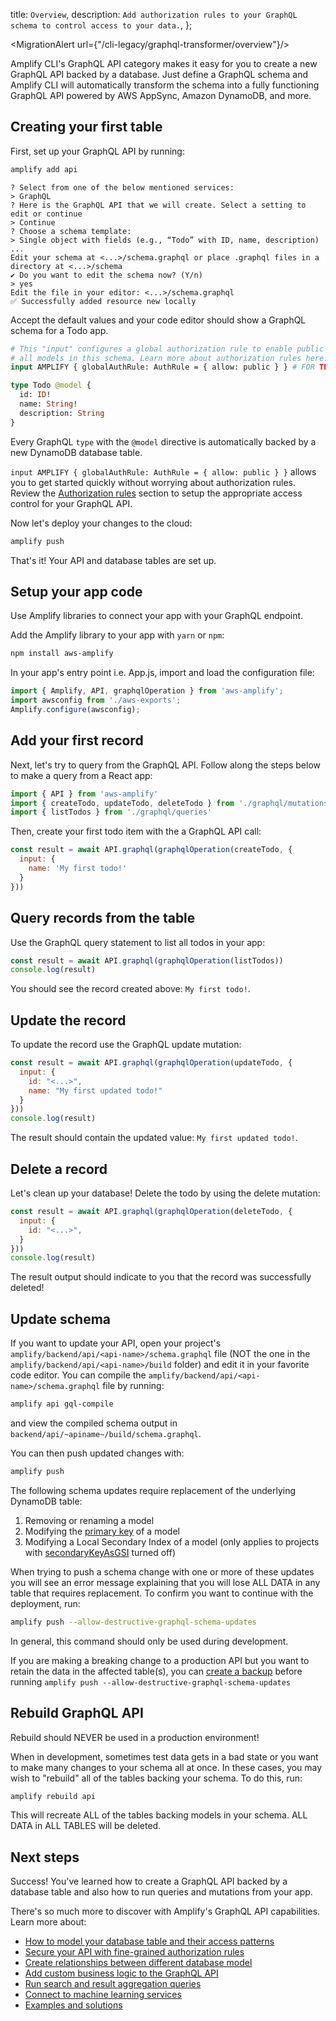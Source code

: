   title: `Overview`,
  description: `Add authorization rules to your GraphQL schema to control access to your data.`,
};

<MigrationAlert url={"/cli-legacy/graphql-transformer/overview"}/>

Amplify CLI's GraphQL API category makes it easy for you to create a new GraphQL API backed by a database. Just define a GraphQL schema and Amplify CLI will automatically transform the schema into a fully functioning GraphQL API powered by AWS AppSync, Amazon DynamoDB, and more. 

## Creating your first table

First, set up your GraphQL API by running:
```bash
amplify add api
```
```console
? Select from one of the below mentioned services:
> GraphQL
? Here is the GraphQL API that we will create. Select a setting to edit or continue
> Continue
? Choose a schema template:
> Single object with fields (e.g., “Todo” with ID, name, description)
...
Edit your schema at <...>/schema.graphql or place .graphql files in a directory at <...>/schema
✔ Do you want to edit the schema now? (Y/n)
> yes
Edit the file in your editor: <...>/schema.graphql
✅ Successfully added resource new locally
```

Accept the default values and your code editor should show a GraphQL schema for a Todo app.

```graphql
# This "input" configures a global authorization rule to enable public access to
# all models in this schema. Learn more about authorization rules here: https://docs.amplify.aws/cli/graphql/auth
input AMPLIFY { globalAuthRule: AuthRule = { allow: public } } # FOR TESTING ONLY!

type Todo @model {
  id: ID!
  name: String!
  description: String
}
```

Every GraphQL `type` with the `@model` directive is automatically backed by a new DynamoDB database table.

<Callout warning>

`input AMPLIFY { globalAuthRule: AuthRule = { allow: public } }` allows you to get started quickly without worrying about authorization rules. Review the [Authorization rules](/cli/graphql/authorization-rules) section to setup the appropriate access control for your GraphQL API.
</Callout>

Now let's deploy your changes to the cloud:

```bash
amplify push
```

That's it! Your API and database tables are set up. 

## Setup your app code

Use Amplify libraries to connect your app with your GraphQL endpoint. 

Add the Amplify library to your app with `yarn` or `npm`:

```bash
npm install aws-amplify
```
In your app's entry point i.e. App.js, import and load the configuration file:

```js
import { Amplify, API, graphqlOperation } from 'aws-amplify';
import awsconfig from './aws-exports';
Amplify.configure(awsconfig);
```

## Add your first record

Next, let's try to query from the GraphQL API. Follow along the steps below to make a query from a React app:

```js
import { API } from 'aws-amplify'
import { createTodo, updateTodo, deleteTodo } from './graphql/mutations'
import { listTodos } from './graphql/queries'
```

Then, create your first todo item with the a GraphQL API call:

```js
const result = await API.graphql(graphqlOperation(createTodo, {
  input: {
    name: 'My first todo!'
  }
}))
```

## Query records from the table

Use the GraphQL query statement to list all todos in your app:

```js
const result = await API.graphql(graphqlOperation(listTodos))
console.log(result)
```

You should see the record created above: `My first todo!`.

## Update the record

To update the record use the GraphQL update mutation:

```js
const result = await API.graphql(graphqlOperation(updateTodo, {
  input: {
    id: "<...>",
    name: "My first updated todo!"
  }
}))
console.log(result)
```

The result should contain the updated value: `My first updated todo!`.

## Delete a record

Let's clean up your database! Delete the todo by using the delete mutation:

```js
const result = await API.graphql(graphqlOperation(deleteTodo, {
  input: {
    id: "<...>",
  }
}))
console.log(result)
```
The result output should indicate to you that the record was successfully deleted!

## Update schema

If you want to update your API, open your project's `amplify/backend/api/<api-name>/schema.graphql` file (NOT the one in the `amplify/backend/api/<api-name>/build` folder) and edit it in your favorite code editor. You can compile the `amplify/backend/api/<api-name>/schema.graphql` file by running:

```bash
amplify api gql-compile
```

and view the compiled schema output in `backend/api/~apiname~/build/schema.graphql`.

You can then push updated changes with:

```bash
amplify push
```

The following schema updates require replacement of the underlying DynamoDB table:
1. Removing or renaming a model
2. Modifying the [primary key](/cli/graphql/data-modeling/#configure-a-primary-key) of a model
3. Modifying a Local Secondary Index of a model (only applies to projects with [secondaryKeyAsGSI](/cli/reference/feature-flags/#secondaryKeyAsGSI) turned off)

When trying to push a schema change with one or more of these updates you will see an error message explaining that you will lose ALL DATA in any table that requires replacement. To confirm you want to continue with the deployment, run:
```bash
amplify push --allow-destructive-graphql-schema-updates
```
<Callout>
In general, this command should only be used during development.

If you are making a breaking change to a production API but you want to retain the data in the affected table(s), you can [create a backup](https://docs.aws.amazon.com/amazondynamodb/latest/developerguide/CreateBackupAWS.html) before running `amplify push --allow-destructive-graphql-schema-updates`
</Callout>

## Rebuild GraphQL API

<Callout>
Rebuild should NEVER be used in a production environment!
</Callout>

When in development, sometimes test data gets in a bad state or you want to make many changes to your schema all at once. In these cases, you may wish to "rebuild" all of the tables backing your schema. To do this, run:
```bash
amplify rebuild api
```
This will recreate ALL of the tables backing models in your schema. ALL DATA in ALL TABLES will be deleted.



## Next steps

Success! You've learned how to create a GraphQL API backed by a database table and also how to run queries and mutations from your app. 

There's so much more to discover with Amplify's GraphQL API capabilities. Learn more about: 
- [How to model your database table and their access patterns](/cli/graphql/data-modeling)
- [Secure your API with fine-grained authorization rules](/cli/graphql/authorization-rules)
- [Create relationships between different database model](/cli/graphql/data-modeling/#setup-relationships-between-models)
- [Add custom business logic to the GraphQL API](/cli/graphql/custom-business-logic)
- [Run search and result aggregation queries](/cli/graphql/search-and-result-aggregations/)
- [Connect to machine learning services](/cli/graphql/connect-to-machine-learning-services/)
- [Examples and solutions](/cli/graphql/examples-and-solutions/)
